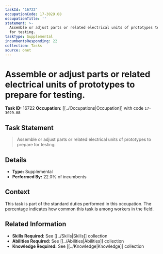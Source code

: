 ```yaml
---
taskId: '16722'
occupationCode: 17-3029.08
occupationTitle: ''
statement: >-
  Assemble or adjust parts or related electrical units of prototypes to prepare
  for testing.
taskType: Supplemental
incumbentsResponding: 22
collection: Tasks
source: onet
---
```

# Assemble or adjust parts or related electrical units of prototypes to prepare for testing.

**Task ID:** 16722
**Occupation:** [[../Occupations|Occupation]] with code `17-3029.08`

## Task Statement

> Assemble or adjust parts or related electrical units of prototypes to prepare for testing.

## Details

- **Type:** Supplemental
- **Performed By:** 22.0% of incumbents

## Context

This task is part of the standard duties performed in this occupation. The percentage indicates how common this task is among workers in the field.

## Related Information

- **Skills Required:** See [[../Skills|Skills]] collection
- **Abilities Required:** See [[../Abilities|Abilities]] collection
- **Knowledge Required:** See [[../Knowledge|Knowledge]] collection
